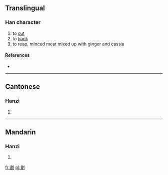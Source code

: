 ==Translingual==

===Han character===
{{Han char|rn=18|rad=刀|as=12|sn=14|four=|canj=中X中弓 (LXLN)}}

# to [[cut]]
# to [[hack]]
# to reap, minced meat mixed up with ginger and cassia

====References====
* {{Han ref|kx=0143.470|hdz=10360.040|uh=3505|ud=13573}}

----

==Cantonese==

===Hanzi===
{{yue-hanzi|jyut=|y=siu3}}

# {{defn|Cantonese|sort=刀12}}

----

==Mandarin==

===Hanzi===
{{cmn-hanzi|pin=[[xiào]] ([[xiao4]])|wg=hsiao<sup>4</sup>}}

# {{defn|Mandarin|sort=刀12}}

[[fr:㔅]]
[[pl:㔅]]